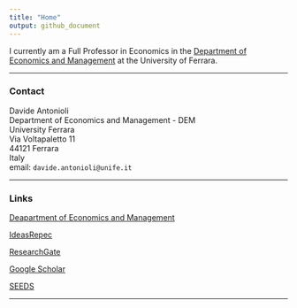 ```yaml
---
title: "Home"
output: github_document
---
```


I currently am a Full Professor in Economics in the [Department of Economics and Management](http://eco.unife.it/it) at the University of Ferrara.


-----

### Contact

Davide Antonioli<br>
Department of Economics and Management - DEM<br>
University Ferrara<br>
Via Voltapaletto 11<br>
44121 Ferrara<br>
Italy<br>
email: `davide.antonioli@unife.it`<br>

-----

### Links

[Deapartment of Economics and Management](http://eco.unife.it/it)

[IdeasRepec](http://ideas.repec.org/f/pan296.html)

[ResearchGate](https://www.researchgate.net/profile/Davide_Antonioli)

[Google Scholar](http://scholar.google.it/citations?user=j0YsPxMAAAAJ&hl=it)

[SEEDS](http://www.sustainability-seeds.org/)

-----
